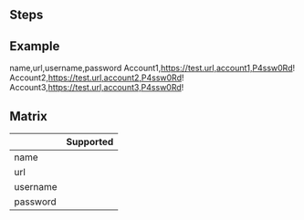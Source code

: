 
## Steps

<ImportSteps />

## Example

<CodeBlock>

name,url,username,password
Account1,https://test.url,account1,P4ssw0Rd!
Account2,https://test.url,account2,P4ssw0Rd!
Account3,https://test.url,account3,P4ssw0Rd!

</CodeBlock>

## Matrix

|   |  Supported |
|---|---|
| name | <CheckMarkSuccess/>  |
| url  | <CheckMarkSuccess/> |
| username  | <CheckMarkSuccess/>  |
| password | <CheckMarkSuccess/> |
